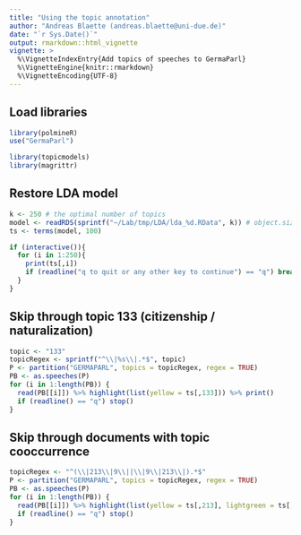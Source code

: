 ```yaml
---
title: "Using the topic annotation"
author: "Andreas Blaette (andreas.blaette@uni-due.de)"
date: "`r Sys.Date()`"
output: rmarkdown::html_vignette
vignette: >
  %\VignetteIndexEntry{Add topics of speeches to GermaParl}
  %\VignetteEngine{knitr::rmarkdown}
  %\VignetteEncoding{UTF-8}
---
```


## Load libraries

```r
library(polmineR)
use("GermaParl")

library(topicmodels)
library(magrittr)
```



## Restore LDA model

```r
k <- 250 # the optimal number of topics
model <- readRDS(sprintf("~/Lab/tmp/LDA/lda_%d.RData", k)) # object.size is ~ 1 GB
ts <- terms(model, 100)
```

```r
if (interactive()){
  for (i in 1:250){
    print(ts[,i])
    if (readline("q to quit or any other key to continue") == "q") break
  }
}
```


## Skip through topic 133 (citizenship / naturalization)

```r
topic <- "133"
topicRegex <- sprintf("^\\|%s\\|.*$", topic)
P <- partition("GERMAPARL", topics = topicRegex, regex = TRUE)
PB <- as.speeches(P)
for (i in 1:length(PB)) {
  read(PB[[i]]) %>% highlight(list(yellow = ts[,133])) %>% print()
  if (readline() == "q") stop()
}
```

## Skip through documents with topic cooccurrence

```r
topicRegex <- "^(\\|213\\|9\\||\\|9\\|213\\|).*$"
P <- partition("GERMAPARL", topics = topicRegex, regex = TRUE)
PB <- as.speeches(P)
for (i in 1:length(PB)) {
  read(PB[[i]]) %>% highlight(list(yellow = ts[,213], lightgreen = ts[,9])) %>% print()
  if (readline() == "q") stop()
}
```
